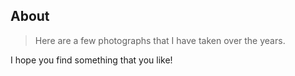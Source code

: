 ## About

> Here are a few photographs that I have taken over the years.

I hope you find something that you like!
